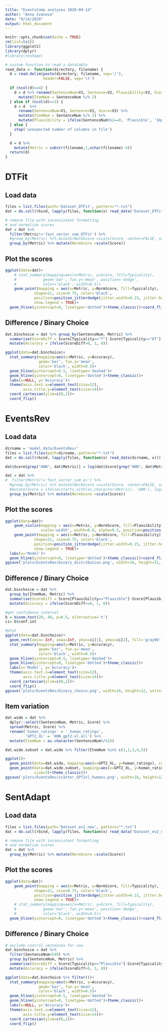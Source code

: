 ```yaml
---
title: "EventsComp analyses 2020-09-14"
author: "Anna Ivanova"
date: "9/14/2020"
output: html_document
---
```


```r
knitr::opts_chunk$set(echo = TRUE)
rm(list=ls()) 
library(ggplot2)
library(dplyr)
#library(reshape)

# custom function to read a datatable
read_data <- function(directory, filename) {
  d = read.delim(paste(directory, filename, sep='/'), 
                 header=FALSE, sep='\t')
  
  if (ncol(d)==4) {
    d = d %>% rename(SentenceNum=V1, Sentence=V2, Plausibility=V3, Score=V4) %>%
      mutate(ItemNum = SentenceNum %/% 2)
  } else if (ncol(d)==3) {
    d = d  %>%
      rename(SentenceNum=V1, Sentence=V2, Score=V3) %>%
      mutate(ItemNum = SentenceNum %/% 2) %>%
      mutate(Plausibility = ifelse(SentenceNum%%2==0, 'Plausible', 'Implausible')) 
  } else {
    stop('unexpected number of columns in file')
  }

  d = d %>% 
    mutate(Metric = substr(filename,1,nchar(filename)-4))
  return(d)
}
```

# DTFit
## Load data
```r
files = list.files(path='Dataset_DTFit', pattern="*.txt")
dat = do.call(rbind, lapply(files, function(x) read_data('Dataset_DTFit', x)))

# remove file with inconsistent formatting
# and normalize scores
dat = dat %>% 
  filter(Metric!='fast_vector_sum_DTFit') %>%
  #group_by(Metric) %>% mutate(NormScore =scale(Score, center=FALSE, scale=max(Score)))
  group_by(Metric) %>% mutate(NormScore =scale(Score))
```


## Plot the scores

```r
ggplot(data=dat)+
    # stat_summary(mapping=aes(x=Metric, y=Score, fill=Typicality),
    #            geom='bar', fun.y='mean', position='dodge',
    #            color='black', width=0.5)+
    geom_point(mapping = aes(x=Metric, y=NormScore, fill=Typicality),
             shape=21, size=0.75, color='black',
             position=position_jitterdodge(jitter.width=0.15, jitter.height=0, dodge.width=.5),
             show.legend = TRUE)+
  geom_hline(yintercept=0, linetype='dotted')+theme_classic()+coord_flip()
```

## Difference / Binary Choice

```r
dat.binchoice = dat %>% group_by(SentenceNum, Metric) %>%
  summarise(ScoreDiff = Score[Typicality=="T"]-Score[Typicality=="AT"]) %>%
  mutate(Accuracy = ifelse(ScoreDiff>0, 1, 0))
```

```r
ggplot(data=dat.binchoice)+
  stat_summary(mapping=aes(x=Metric, y=Accuracy),
               geom='bar', fun.y='mean',
               color='black', width=0.5)+
  geom_hline(yintercept=0.5, linetype='dashed')+
  geom_hline(yintercept=0, linetype='dotted')+theme_classic()+
  labs(x=NULL, y='Accuracy')+
  theme(axis.text.x=element_text(size=12), 
        axis.title.y=element_text(size=14))+
  coord_cartesian(ylim=c(0,1))+
  coord_flip()
```

# EventsRev
## Load data
```r
dirname = 'model_data/EventsRev/'
files = list.files(path=dirname, pattern="*.txt")
dat = do.call(rbind, lapply(files, function(x) read_data(dirname, x)))

dat$Score[grep("ANN", dat$Metric)] = log(dat$Score[grep("ANN", dat$Metric)])

dat = dat %>% 
#  filter(Metric!='fast_vector_sum_ev') %>%
  #group_by(Metric) %>% mutate(NormScore =scale(Score, center=FALSE, scale=max(Score)))
  #mutate(Score = ifelse(starts_with(as.character(Metric), 'ANN'), log(Score), Score)) %>%
  group_by(Metric) %>% mutate(NormScore =scale(Score))
```

## Plot the scores

```r
ggplot(data=dat)+
    geom_violin(mapping = aes(x=Metric, y=NormScore, fill=Plausibility), 
                scale='width', width=0.6, alpha=0.5, position=position_dodge(width=0.6))+
    geom_point(mapping = aes(x=Metric, y=NormScore, fill=Plausibility),
             shape=21, size=0.75, color='black',
             position=position_jitterdodge(jitter.width=0.15, jitter.height=0, dodge.width=.6),
             show.legend = TRUE)+
  labs(x='Model')+
  geom_hline(yintercept=0, linetype='dotted')+theme_classic()+coord_flip()
ggsave('plots/EventsRev/binary_distribution.png', width=16, height=12, units='cm')
```

## Difference / Binary Choice

```r
dat.binchoice = dat %>% 
  group_by(ItemNum, Metric) %>%
  summarise(ScoreDiff = Score[Plausibility=="Plausible"]-Score[Plausibility=="Implausible"]) %>%
  mutate(Accuracy = ifelse(ScoreDiff>=0, 1, 0))
```

```r
#get confidence interval
b = binom.test(20, 40, p=0.5, alternative='t')
ci= b$conf.int

#plot
ggplot(data=dat.binchoice)+
  geom_rect(xmin=-Inf, xmax=Inf, ymin=ci[1], ymax=ci[2], fill='gray90', alpha=0.04)+
  stat_summary(mapping=aes(x=Metric, y=Accuracy),
               geom='bar', fun.y='mean',
               color='black', width=0.5)+
  geom_hline(yintercept=0.5, linetype='dashed')+
  geom_hline(yintercept=0, linetype='dotted')+theme_classic()+
  labs(x='Model', y='Accuracy')+
  theme(axis.text.x=element_text(size=12), 
        axis.title.y=element_text(size=14))+
  coord_cartesian(ylim=c(0,1))+
  coord_flip()
ggsave('plots/EventsRev/binary_choice.png', width=16, height=12, units='cm')
```

## Item variation

```r
dat.wide = dat %>% 
  dplyr::select(SentenceNum, Metric, Score) %>%
  spread(Metric, Score) %>%
  rename('human_ratings' = '_human_ratings',
         'GPT2_XL' = 'ANN_gpt2-xl.all') %>%
  mutate(ItemNum = as.character(SentenceNum%/%2))

dat.wide.subset = dat.wide %>% filter(ItemNum %in% c(1,2,3,4,5))

ggplot()+
  geom_point(data=dat.wide, mapping=aes(x=GPT2_XL, y=human_ratings), color='gray', size=2)+
  geom_point(data=dat.wide.subset, mapping=aes(x=GPT2_XL, y=human_ratings, fill=ItemNum),
             size=3)+theme_classic()+
ggsave('plots/EventsRev/scatter_GPT2xl_humans.png', width=16, height=12, units='cm')
```


# SentAdapt
## Load data
```r
files = list.files(path='Dataset_ev2_new', pattern="*.txt")
dat = do.call(rbind, lapply(files, function(x) read_data('Dataset_ev2_new', x)))

# remove file with inconsistent formatting
# and normalize scores
dat = dat %>% 
  group_by(Metric) %>% mutate(NormScore =scale(Score))
```

## Plot the scores

```r
ggplot(data=dat)+
    geom_point(mapping = aes(x=Metric, y=NormScore, fill=Typicality),
             shape=21, size=0.75, color='black',
             position=position_jitterdodge(jitter.width=0.15, jitter.height=0, dodge.width=.5),
             show.legend = TRUE)+
    # stat_summary(mapping=aes(x=Metric, y=Score, fill=Typicality),
    #            geom='bar', fun.y='mean', position='dodge',
    #            color='black', width=0.5)+
  geom_hline(yintercept=0, linetype='dotted')+theme_classic()+coord_flip()
```

## Difference / Binary Choice

```r
# exclude control sentences for now
dat.binchoice = dat %>% 
  filter(SentenceNum<549) %>%
  group_by(SentenceNum, Metric) %>%
  summarise(ScoreDiff = Score[Typicality=="Plausible"]-Score[Typicality=="Implausible"]) %>%
  mutate(Accuracy = ifelse(ScoreDiff>0, 1, 0))
```

```r
ggplot(data=dat.binchoice %>% filter())+
  stat_summary(mapping=aes(x=Metric, y=Accuracy),
               geom='bar', fun.y='mean',
               color='black', width=0.5)+
  geom_hline(yintercept=0.5, linetype='dashed')+
  geom_hline(yintercept=0, linetype='dotted')+theme_classic()+
  labs(x=NULL, y='Accuracy')+
  theme(axis.text.x=element_text(size=12), 
        axis.title.y=element_text(size=14))+
  coord_cartesian(ylim=c(0,1))+
  coord_flip()
```